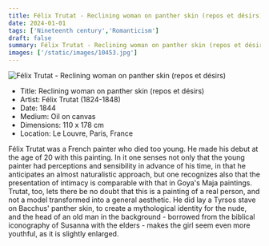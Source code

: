 ```yaml
---
title: Félix Trutat - Reclining woman on panther skin (repos et désirs)
date: 2024-01-01
tags: ['Nineteenth century','Romanticism']
draft: false
summary: Félix Trutat - Reclining woman on panther skin (repos et désirs)
images: ['/static/images/10453.jpg']
---
```


![Félix Trutat - Reclining woman on panther skin (repos et désirs)](/static/images/10453.jpg)

* Title: Reclining woman on panther skin (repos et désirs)
* Artist: Félix Trutat (1824-1848)
* Date: 1844
* Medium: Oil on canvas
* Dimensions: 110 x 178 cm
* Location: Le Louvre, Paris, France

Félix Trutat was a French painter who died too young. He made his debut at the age of 20 with this painting. In it one senses not only that the young painter had perceptions and sensibility in advance of his time, in that he anticipates an almost naturalistic approach, but one recognizes also that the presentation of intimacy is comparable with that in Goya's Maja paintings. Trutat, too, lets there be no doubt that this is a painting of a real person, and not a model transformed into a general aesthetic. He did lay a Tyrsos stave on Bacchus' panther skin, to create a mythological identity for the nude, and the head of an old man in the background - borrowed from the biblical iconography of Susanna with the elders - makes the girl seem even more youthful, as it is slightly enlarged.
